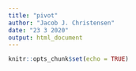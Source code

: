 ```yaml
---
title: "pivot"
author: "Jacob J. Christensen"
date: "23 3 2020"
output: html_document
---
```


```r
knitr::opts_chunk$set(echo = TRUE)
```

